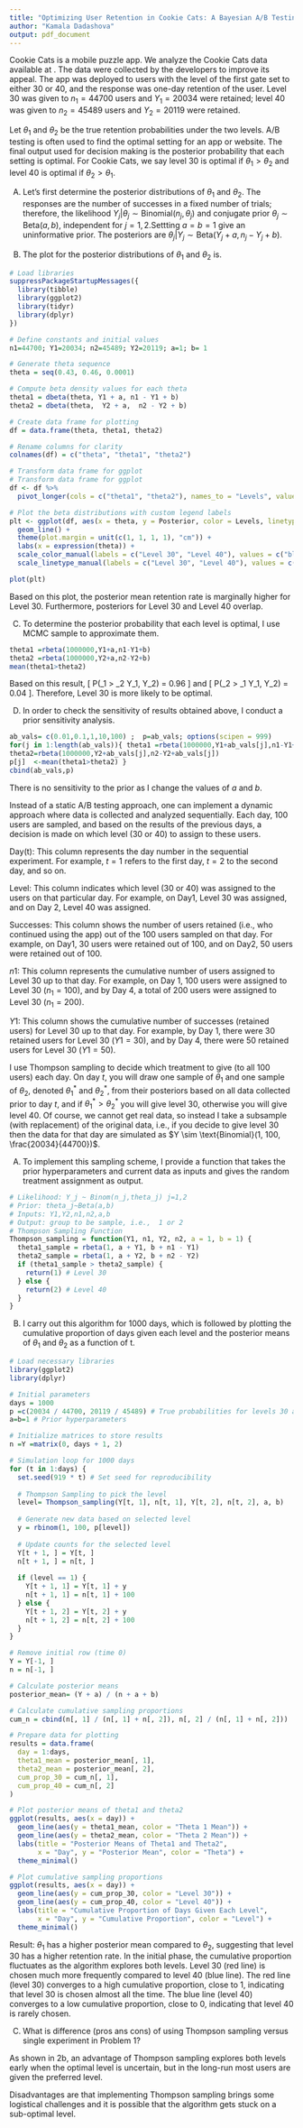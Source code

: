 ```yaml
---
title: "Optimizing User Retention in Cookie Cats: A Bayesian A/B Testing and Thompson Sampling Approach"
author: "Kamala Dadashova"
output: pdf_document
---
```


Cookie Cats is a mobile puzzle app. We analyze the Cookie Cats data available at \url{https://www.kaggle.com/datasets/yufengsui/mobile-games-ab-testing}. The data were collected by the developers to improve its appeal. The app was deployed to users with the level of the first gate set to either 30 or 40, and the response was one-day retention of the user. Level 30 was given to $n_1 = 44700$ users and $Y_1 = 20034$ were retained; level 40 was given to $n_2 = 45489$ users and $Y_2 = 20119$ were retained.


\section{1. A/B Testing}
Let $\theta_1$ and $\theta_2$ be the true retention probabilities under the two levels. A/B testing is often used to find the optimal setting for an app or website. The final output used for decision making is the posterior probability that each setting is optimal. For Cookie Cats, we say level 30 is optimal if $\theta_1 > \theta_2$ and level 40 is optimal if $\theta_2 > \theta_1$.


(A) Let's first determine the posterior distributions of $\theta_1$ and $\theta_2$. The responses are the number of successes in a fixed number of trials; therefore, the likelihood $Y_j|\theta_j\sim \text{Binomial}(n_j, \theta_j)$ and conjugate prior $\theta_j \sim \text{Beta}(a,b)$, independent for $j=1,2$.Settting $a=b=1$ give an uninformative prior. The posteriors are $\theta_j|Y_j \sim \text{Beta}(Y_j+a,n_j-Y_j+b)$.

(B) The plot for the posterior distributions of $\theta_1$ and $\theta_2$ is.

```r
# Load libraries
suppressPackageStartupMessages({
  library(tibble)
  library(ggplot2)
  library(tidyr)
  library(dplyr)
})
```
    
```r
# Define constants and initial values
n1=44700; Y1=20034; n2=45489; Y2=20119; a=1; b= 1

# Generate theta sequence
theta = seq(0.43, 0.46, 0.0001)

# Compute beta density values for each theta
theta1 = dbeta(theta, Y1 + a, n1 - Y1 + b)
theta2 = dbeta(theta,  Y2 + a,  n2 - Y2 + b)

# Create data frame for plotting
df = data.frame(theta, theta1, theta2)

# Rename columns for clarity
colnames(df) = c("theta", "theta1", "theta2")

# Transform data frame for ggplot
# Transform data frame for ggplot
df <- df %>%
  pivot_longer(cols = c("theta1", "theta2"), names_to = "Levels", values_to = "Posterior")

# Plot the beta distributions with custom legend labels
plt <- ggplot(df, aes(x = theta, y = Posterior, color = Levels, linetype = Levels)) +
  geom_line() +
  theme(plot.margin = unit(c(1, 1, 1, 1), "cm")) +
  labs(x = expression(theta)) +
  scale_color_manual(labels = c("Level 30", "Level 40"), values = c("blue", "red")) +
  scale_linetype_manual(labels = c("Level 30", "Level 40"), values = c("solid", "dashed"))

plot(plt)
```

 Based on this plot, the posterior mean retention rate is marginally higher for Level 30. Furthermore, posteriors for Level 30 and Level 40 overlap.  
 
(C) To determine the posterior probability that each level is optimal, I use MCMC sample to approximate them. 

```r
theta1 =rbeta(1000000,Y1+a,n1-Y1+b) 
theta2 =rbeta(1000000,Y2+a,n2-Y2+b) 
mean(theta1>theta2) 
```
    
Based on this result, \[ P(\theta_1 > \theta_2 \mid Y_1, Y_2) = 0.96 \] and \[ P(\theta_2 > \theta_1 \mid Y_1, Y_2) = 0.04 \]. 
Therefore, Level 30 is more likely to be optimal. 


(D) In order to check the sensitivity of results obtained above, I conduct a prior sensitivity analysis. 

```r
ab_vals= c(0.01,0.1,1,10,100) ;  p=ab_vals; options(scipen = 999)
for(j in 1:length(ab_vals)){ theta1 =rbeta(1000000,Y1+ab_vals[j],n1-Y1+ab_vals[j]) 
theta2=rbeta(1000000,Y2+ab_vals[j],n2-Y2+ab_vals[j]) 
p[j]  <-mean(theta1>theta2) } 
cbind(ab_vals,p)
```

There is no sensitivity to the prior as I change the values of $a$ and $b$. 



\section{2. Bayesian Bandit}
Instead of a static A/B testing approach, one can implement a dynamic approach where data is collected and analyzed sequentially. Each day, 100 users are sampled, and based on the results of the previous days, a decision is made on which level (30 or 40) to assign to these users.

\begin{table}[h]
\centering
\begin{tabular}{|c|c|c|c|c|}
\hline
Day ($t$) & 1 & 2 & 3 & 4 \\
\hline
Level & 30 & 40 & 40 & 30 \\
\hline
Successes & 30 & 50 & 40 & 20 \\
\hline
$n_1$ & 100 & 100 & 100 & 200 \\
$Y_1$ & 30 & 30 & 30 & 50 \\
\hline
$n_2$ & 0 & 100 & 200 & 200 \\
$Y_2$ & 0 & 50 & 90 & 90 \\
\hline
\end{tabular}
\end{table}

Day(t): This column represents the day number in the sequential experiment. For example, $t = 1$ refers to the first day, $t = 2$ to the second day, and so on.

Level: This column indicates which level (30 or 40) was assigned to the users on that particular day. For example, on Day1, Level $30$ was assigned, and on Day $2$, Level $40$ was assigned.

Successes: This column shows the number of users retained (i.e., who continued using the app) out of the 100 users sampled on that day. For example, on Day1, 30 users were retained out of 100, and on Day2, 50 users were retained out of 100.

$n1$: This column represents the cumulative number of users assigned to Level 30 up to that day. For example, on Day 1, 100 users were assigned to Level 30 ($n_1 = 100$), and by Day 4, a total of 200 users were assigned to Level 30 ($n_1 = 200$).

$Y1$: This column shows the cumulative number of successes (retained users) for Level 30 up to that day. For example, by Day 1, there were 30 retained users for Level 30 ($Y1 = 30)$, and by Day 4, there were 50 retained users for Level 30 ($Y1 = 50$).


I use Thompson sampling to decide which treatment to give (to all 100 users) each day. On day $t$, you will draw one sample of $\theta_1$ and one sample of $\theta_2$, denoted $\theta^*_1$ and $\theta^*_2$, from their posteriors based on all data collected prior to day $t$, and if $\theta^*_1 > \theta^*_2$ you will give level 30, otherwise you will give level 40. Of course, we cannot get real data, so instead I take a subsample (with replacement) of the original data, i.e., if you decide to give level 30 then the data for that day are simulated as $Y \sim \text{Binomial}(1, 100, \frac{20034}{44700})$.


(A) To implement this sampling scheme, I provide a function that takes the prior hyperparameters and current data as inputs and gives the random treatment assignment as output. 

```r
# Likelihood: Y_j ~ Binom(n_j,theta_j) j=1,2
# Prior: theta_j~Beta(a,b) 
# Inputs: Y1,Y2,n1,n2,a,b 
# Output: group to be sample, i.e.,  1 or 2
# Thompson Sampling Function
Thompson_sampling = function(Y1, n1, Y2, n2, a = 1, b = 1) {
  theta1_sample = rbeta(1, a + Y1, b + n1 - Y1)
  theta2_sample = rbeta(1, a + Y2, b + n2 - Y2)
  if (theta1_sample > theta2_sample) {
    return(1) # Level 30
  } else {
    return(2) # Level 40
  }
}
```

(B) I carry out this algorithm for 1000 days, which is followed by plotting the cumulative proportion of days given each level and the posterior means of $\theta_1$ and $\theta_2$ as a function of t. 


```r
# Load necessary libraries
library(ggplot2)
library(dplyr)

# Initial parameters
days = 1000
p =c(20034 / 44700, 20119 / 45489) # True probabilities for levels 30 and 40
a=b=1 # Prior hyperparameters

# Initialize matrices to store results
n =Y =matrix(0, days + 1, 2)

# Simulation loop for 1000 days
for (t in 1:days) {
  set.seed(919 * t) # Set seed for reproducibility
  
  # Thompson Sampling to pick the level
  level= Thompson_sampling(Y[t, 1], n[t, 1], Y[t, 2], n[t, 2], a, b)
  
  # Generate new data based on selected level
  y = rbinom(1, 100, p[level])
  
  # Update counts for the selected level
  Y[t + 1, ] = Y[t, ]
  n[t + 1, ] = n[t, ]
  
  if (level == 1) {
    Y[t + 1, 1] = Y[t, 1] + y
    n[t + 1, 1] = n[t, 1] + 100
  } else {
    Y[t + 1, 2] = Y[t, 2] + y
    n[t + 1, 2] = n[t, 2] + 100
  }
}

# Remove initial row (time 0)
Y = Y[-1, ]
n = n[-1, ]

# Calculate posterior means
posterior_mean= (Y + a) / (n + a + b)

# Calculate cumulative sampling proportions
cum_n = cbind(n[, 1] / (n[, 1] + n[, 2]), n[, 2] / (n[, 1] + n[, 2]))

# Prepare data for plotting
results = data.frame(
  day = 1:days,
  theta1_mean = posterior_mean[, 1],
  theta2_mean = posterior_mean[, 2],
  cum_prop_30 = cum_n[, 1],
  cum_prop_40 = cum_n[, 2]
)

# Plot posterior means of theta1 and theta2
ggplot(results, aes(x = day)) +
  geom_line(aes(y = theta1_mean, color = "Theta 1 Mean")) +
  geom_line(aes(y = theta2_mean, color = "Theta 2 Mean")) +
  labs(title = "Posterior Means of Theta1 and Theta2",
       x = "Day", y = "Posterior Mean", color = "Theta") +
  theme_minimal()

# Plot cumulative sampling proportions
ggplot(results, aes(x = day)) +
  geom_line(aes(y = cum_prop_30, color = "Level 30")) +
  geom_line(aes(y = cum_prop_40, color = "Level 40")) +
  labs(title = "Cumulative Proportion of Days Given Each Level",
       x = "Day", y = "Cumulative Proportion", color = "Level") +
  theme_minimal()
```

Result: $\theta_1$ has a higher posterior mean compared to $\theta_2$, suggesting that level 30 has a higher retention rate. In the initial phase, the cumulative proportion fluctuates as the algorithm explores both levels. Level 30 (red line) is chosen much more frequently compared to level 40 (blue line). The red line (level 30) converges to a high cumulative proportion, close to 1, indicating that level 30 is chosen almost all the time. The blue line (level 40) converges to a low cumulative proportion, close to 0, indicating that level 40 is rarely chosen.

(C) What is difference (pros ans cons) of using Thompson sampling versus single experiment in Problem 1?


\section*{Advantages of Thompson Sampling}

As shown in 2b, an advantage of Thompson sampling explores both levels early when the optimal level is uncertain, but in the long-run most users are given the preferred level.

\begin{itemize}
    \item \textbf{Early Exploration:}
    \begin{itemize}
        \item Thompson sampling initially allocates users to both levels (or treatments) to gather sufficient data about each level's performance. This exploration phase helps the algorithm to understand the underlying success probabilities of each level, especially when there is uncertainty about which level is better.
        \item For example, imagine you are testing two versions of a mobile app. Early on, Thompson sampling will assign users to both versions to collect data on user retention rates. This way, it gets a sense of which version might be better.
    \end{itemize}
    
    \item \textbf{Long-Term Exploitation:}
    \begin{itemize}
        \item  As more data is collected, Thompson sampling updates the posterior distributions of the success probabilities and increasingly favors the level that performs better. This ensures that over time, most users are allocated to the level with the higher probability of success, maximizing the overall performance (e.g., user retention).
        \item For example, continuing with the mobile app example, once the algorithm has gathered enough data, it will primarily assign new users to the version with the higher retention rate, thereby improving overall user retention.
    \end{itemize}
    
\end{itemize}

\section*{Disadvantages of Thompson Sampling}

Disadvantages are that implementing Thompson sampling brings some logistical challenges and it is possible that the algorithm gets stuck on a sub-optimal level.

\begin{itemize}
    \item \textbf{Logistical Challenges:}
    \begin{itemize}
       \item  Implementing Thompson sampling can be more complex than a simple A/B test. It requires continuous updating of the posterior distributions, random sampling from these distributions, and dynamic allocation of users based on the sampled values.
        \item  In a real-world scenario, maintaining the computational infrastructure to perform these continuous updates and allocations can be resource-intensive. It requires sophisticated software and statistical expertise.
    \end{itemize}
    
    \item \textbf{Risk of Sub-Optimal Convergence:}
    \begin{itemize}
     \item There is a risk that Thompson sampling might get stuck on a sub-optimal level, especially if early data is misleading or highly variable. If the early samples favor a sub-optimal level due to random chance, the algorithm might continue to allocate more users to this level, reinforcing the initial incorrect belief.
        \item Suppose the initial users randomly allocated to version A of the app have unusually high retention due to external factors (e.g., a marketing campaign). The algorithm might wrongly conclude that version A is better and continue to favor it, even if version B is actually superior in the long run.
    \end{itemize}
    
\end{itemize}





\section*{Summaru of both approaches}

\begin{itemize}
    \item \textbf{Adaptability:}
    \begin{itemize}
        \item \textbf{Thompson Sampling:} Continuously adapts and reallocates based on performance, improving over time.
        \item \textbf{A/B Test:} Fixed allocation, no adaptation during the experiment.
    \end{itemize}

    \item \textbf{Complexity:}
    \begin{itemize}
        \item \textbf{Thompson Sampling:} More complex to implement and requires continuous updating.
        \item \textbf{A/B Test:} Simpler to implement and analyze.
    \end{itemize}

    \item \textbf{Performance:}
    \begin{itemize}
        \item \textbf{Thompson Sampling:} Potentially higher overall performance due to adaptive reallocation.
        \item \textbf{A/B Test:} Potentially lower overall performance as it does not adapt.
    \end{itemize}

    \item \textbf{Use of Data:}
    \begin{itemize}
        \item \textbf{Thompson Sampling:} Efficient use of data, balancing exploration and exploitation.
        \item \textbf{A/B Test:} Inefficient use of data if one level is significantly better.
    \end{itemize}
\end{itemize}





